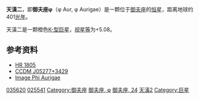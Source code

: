 {{Starbox begin |
   name=天潢二（御夫座φ）<br>φ Aurigae }}
{{Starbox observe |
  epoch=J2000 |
  ra=05<sup>h</sup> 27<sup>m</sup> 38.8863<sup>s</sup> |
  dec= +34° 28′ 33.212″ |
  appmag_v=5.072 |
  constell=[[御夫座|御夫座]]| 
  星官=[[天潢|天潢]] ([[毕宿|毕宿]])
}}
{{Starbox character |
 class=K3IIICN+2 |
 r-i = 0.47 |
 v-r =  |
 b-v = 1.4 |
 u-b = 1.67 |
  variable= }}
{{Starbox astrometry |
  radial_v=31 |
  prop_mo_ra=-1.44 |
  prop_mo_dec=-38.81 |
  parallax=8.14 |
  p_error=0.8 |
  absmag_v=6.52 }}
{{Starbox detail|
  mass=0.8 |
  radius=0.9 |
  luminosity=0.4 | 
  temperature=3,500–5,000 |
  metal= |
  gravity= |
  rotational_velocity=< 17 |
  age= }}
{{Starbox catalog |
  names=24 Aurigae, [[Harvard_Revised_catalogue|HR]] 1805, [[Henry_Draper_Catalogue|HD]] 35620, [[Bonner_Durchmusterung|BD]]+34°1048, [[Hipparcos_catalogue|HIP]] 25541, [[Smithsonian_Astrophysical_Observatory_catalogue|SAO]] 58051, GC 6715, CCDM 05277+3429. }}
{{Starbox reference |
  Simbad=HD+35620
| ARICNS = }}
{{Starbox reference |
  Simbad=IDS+05210%2B3423 }}
{{Starbox end}}
'''天潢二'''，即'''御夫座φ'''（φ Aur, φ Aurigae）是一颗位于[[御夫座|御夫座]]的[[恒星|恒星]]，距离地球约401[[光年|光年]]。

天潢二是一颗橙色[[恒星光谱|K-型]][[巨星|巨星]]，[[视星等|视星等]]为+5.08。

==参考资料==
* [http://webviz.u-strasbg.fr/viz-bin/VizieR-S?HR%201805 HR 1805]{{Wayback|url=http://webviz.u-strasbg.fr/viz-bin/VizieR-S?HR%201805 |date=20110519182642 }}
* [http://webviz.u-strasbg.fr/viz-bin/VizieR-S?CCDM%20J05277%2b3429A CCDM J05277+3429]{{Wayback|url=http://webviz.u-strasbg.fr/viz-bin/VizieR-S?CCDM%20J05277%2b3429A |date=20110519182650 }}
* [http://aladin.u-strasbg.fr/AladinPreview?-c=05+27+38.8863%2B34+28+33.212&ident=*+phi+Aur&submit=Aladin+previewer Image Phi Aurigae]

{{Stars of Auriga}}
{{星官|天潢|5|2}}
[[Category:HD和HDE天體|035620]]
[[Category:HIP天體|025541]]
[[Category:御夫座|Category:御夫座]]
[[Category:拜耳天體|御夫座, φ]]
[[Category:佛氏天體|御夫座, 24]]
[[Category:天潢_(星官)|天潢2]]
[[Category:巨星|Category:巨星]]